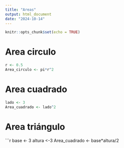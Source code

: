 ```yaml
---
title: "Areas"
output: html_document
date: "2024-10-14"
---
```


```r
knitr::opts_chunk$set(echo = TRUE)
```

# Area circulo

```r
r <- 0.5
Area_circulo <- pi*r^2
```

# Area cuadrado

```r
lado <- 3
Area_cuadrado <- lado^2
```

# Area triángulo

```r
base <- 3
altura <-3
Area_cuadrado <- base*altura/2